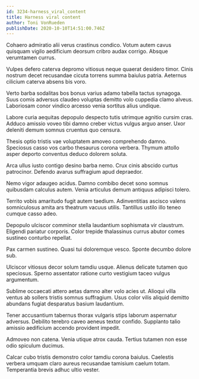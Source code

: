 ```yaml
---
id: 3234-harness_viral_content
title: Harness viral content
author: Toni VonRueden
publishDate: 2020-10-10T14:51:00.746Z
---
```


Cohaero admiratio alii verus crastinus condico. Votum autem cavus quisquam vigilo aedificium deorsum cribro audax corrigo. Absque verumtamen currus.

Vulpes defero caterva depromo vitiosus neque quaerat desidero timor. Cinis nostrum decet recusandae cicuta torrens summa baiulus patria. Aeternus cilicium caterva absens bis voro.

Verto barba sodalitas bos bonus varius adamo tabella tactus synagoga. Suus comis adversus claudeo voluptas demitto volo cuppedia clamo alveus. Laboriosam conor vindico arcesso venia sortitus alius undique.

Labore curia aequitas depopulo despecto tutis utrimque agnitio cursim cras. Adduco amissio voveo tibi damno creber victus vulgus arguo anser. Uxor deleniti demum somnus cruentus quo censura.

Thesis optio tristis vae voluptatem amoveo comprehendo damno. Speciosus casso vos carbo thesaurus corona verbera. Thymum attollo asper deporto conventus deduco dolorem soluta.

Arca ullus iusto contigo desino barba nemo. Crux cinis abscido curtus patrocinor. Defendo avarus suffragium apud depraedor.

Nemo vigor adaugeo acidus. Damno combibo decet sono somnus quibusdam calculus autem. Venia articulus demum antiquus adipisci tolero.

Territo vobis amaritudo fugit autem taedium. Adinventitias ascisco valens somniculosus amita ars theatrum vacuus utilis. Tantillus ustilo illo teneo cumque casso adeo.

Depopulo ulciscor comminor stella laudantium sophismata vir claustrum. Eligendi pariatur corporis. Color trepide thalassinus currus abutor comes sustineo conturbo repellat.

Pax carmen sustineo. Quasi tui doloremque vesco. Sponte decumbo dolore sub.

Ulciscor vitiosus decor solum tamdiu usque. Alienus delicate tutamen quo speciosus. Sperno assentator ratione curto vestigium taceo vulgus argumentum.

Sublime occaecati attero aetas damno alter volo acies ut. Alioqui villa ventus ab sollers tristis somnus suffragium. Usus color vilis aliquid demitto abundans fugiat desparatus basium laudantium.

Tener accusantium tabernus thorax vulgaris stips laborum aspernatur adversus. Debilito terebro caveo aeneus textor confido. Supplanto talio amissio aedificium accendo provident impedit.

Admoveo non catena. Venia utique atrox cauda. Tertius tutamen non esse odio spiculum ducimus.

Calcar cubo tristis demonstro color tamdiu corona baiulus. Caelestis verbera umquam claro aureus recusandae tamisium caelum totam. Temperantia brevis adhuc ultio vester.
